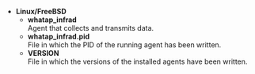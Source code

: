 -   **Linux/FreeBSD**
    -   **whatap_infrad**<br/>
          Agent that collects and transmits data.
    -   **whatap_infrad.pid**<br/>
          File in which the PID of the running agent has been written.  
    -   **VERSION**<br/>
          File in which the versions of the installed agents have been written.  
